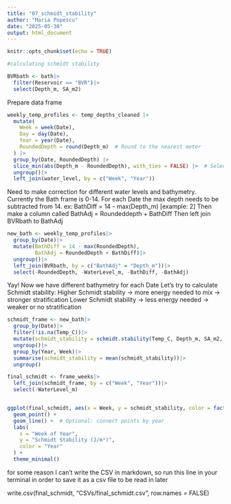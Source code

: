 ```yaml
---
title: "07_schmidt_stability"
author: "Maria Popescu"
date: "2025-05-30"
output: html_document
---
```


```r
knitr::opts_chunk$set(echo = TRUE)
```

```r
#calculating schmidt stability 

BVRbath <- bath|>
  filter(Reservoir == "BVR")|>
  select(Depth_m, SA_m2)
```
  
Prepare data frame
```r
weekly_temp_profiles <- temp_depths_cleaned |>
  mutate(
    Week = week(Date),
    Day = day(Date),
    Year = year(Date),
    RoundedDepth = round(Depth_m)  # Round to the nearest meter
  ) |>
  group_by(Date, RoundedDepth) |>
  slice_min(abs(Depth_m - RoundedDepth), with_ties = FALSE) |>  # Select depth closest to that rounded meter
  ungroup()|>
  left_join(water_level, by = c("Week", "Year"))
```

Need to make correction for different water levels and bathymetry.
Currently the Bath frame is 0-14. 
For each Date the max depth needs to be subtracted from 14. ex: BathDiff = 14 - max(Depth_m) [example: 2]
Then make a column called BathAdj = Roundeddepth + BathDiff
Then left join BVRbath to BathAdj

```r
new_bath <- weekly_temp_profiles|>
  group_by(Date)|>
  mutate(BathDiff = 14 - max(RoundedDepth), 
         BathAdj = RoundedDepth + BathDiff)|>
  ungroup()|>
  left_join(BVRbath, by = c("BathAdj" = "Depth_m"))|>
  select(-RoundedDepth, -WaterLevel_m, -BathDiff, -BathAdj)
```

Yay! Now we have different bathymetry for each Date
Let's try to calculate Schmidt stability:
Higher Schmidt stability → more energy needed to mix → stronger stratification
Lower Schmidt stability → less energy needed → weaker or no stratification

```r
schmidt_frame <- new_bath|>
  group_by(Date)|>
  filter(!is.na(Temp_C))|>
  mutate(schmidt_stability = schmidt.stability(Temp_C, Depth_m, SA_m2, Depth_m))|>
  ungroup()|>
  group_by(Year, Week)|>
  summarise(schmidt_stability = mean(schmidt_stability))|>
  ungroup()
```
```r
final_schmidt <- frame_weeks|>
  left_join(schmidt_frame, by = c("Week", "Year"))|>
  select(-WaterLevel_m)


ggplot(final_schmidt, aes(x = Week, y = schmidt_stability, color = factor(Year))) +
  geom_point() +
  geom_line() +  # Optional: connect points by year
  labs(
    x = "Week of Year",
    y = "Schmidt Stability (J/m²)",
    color = "Year"
  ) +
  theme_minimal()

```

for some reason I can't write the CSV in markdown, so run this line in your terminal in order to save it as a csv file to be read in later

write.csv(final_schmidt, "CSVs/final_schmidt.csv", row.names = FALSE)
